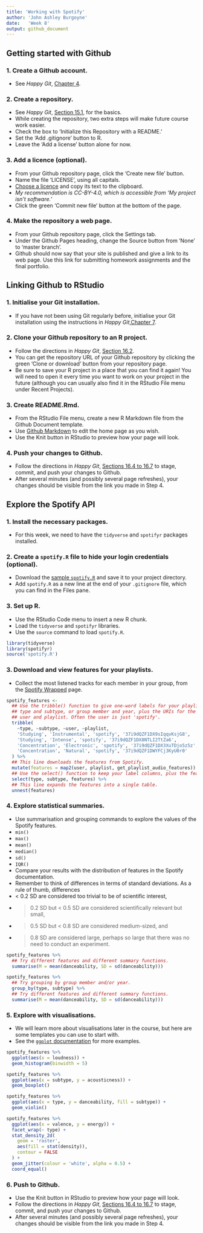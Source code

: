 ```yaml
---
title: 'Working with Spotify'
author: 'John Ashley Burgoyne'
date:   'Week 8'
output: github_document
---
```


## Getting started with Github

### 1. Create a Github account.

- See *Happy Git*, [Chapter 4](https://happygitwithr.com/github-acct.html).

### 2. Create a repository.

- See *Happy Git*, [Section 15.1](https://happygitwithr.com/new-github-first.html), for the basics.
- While creating the repository, two extra steps will make future course work easier.
- Check the box to ‘Initialize this Repository with a README.’
- Set the ‘Add .gitignore’ button to R.
- Leave the ‘Add a license’ button alone for now.

### 3. Add a licence (optional).

- From your Github repository page, click the ‘Create new file’ button.
- Name the file ‘LICENSE’, using all capitals.
- [Choose a licence](https://choosealicense.com) and copy its text to the clipboard.
- *My recommendation is CC-BY-4.0, which is accessible from ‘My project isn’t software.’*
- Click the green ‘Commit new file’ button at the bottom of the page.

### 4. Make the repository a web page.

- From your Github repository page, click the Settings tab.
- Under the Github Pages heading, change the Source button from ‘None’ to ‘master branch’.
- Github should now say that your site is published and give a link to its web page. Use this link for submitting homework assignments and the final portfolio.

## Linking Github to RStudio

### 1. Initialise your Git installation.

- If you have not been using Git regularly before, initialise your Git installation using the instructions in *Happy Git*,[Chapter 7](https://happygitwithr.com/hello-git.html).

### 2. Clone your Github repository to an R project.

- Follow the directions in *Happy Git*, [Section 16.2](https://happygitwithr.com/existing-github-first.html).
- You can get the repository URL of your Github repository by clicking the green ‘Clone or download’ button from your repository page.
- Be sure to save your R project in a place that you can find it again! You will need to open it every time you want to work on your project in the future (although you can usually also find it in the RStudio File menu under Recent Projects).

### 3. Create README.Rmd.

- From the RStudio File menu, create a new R Markdown file from the Github Document template.
- Use [Github Markdown](https://guides.github.com/features/mastering-markdown/) to edit the home page as you wish.
- Use the Knit button in RStudio to preview how your page will look.

### 4. Push your changes to Github.

- Follow the directions in *Happy Git*, [Sections 16.4 to  16.7](https://happygitwithr.com/existing-github-first.html#stage-and-commit) to stage, commit, and push your changes to Github.
- After several minutes (and possibly several page refreshes), your changes should be visible from the link you made in Step 4.

## Explore the Spotify API

### 1. Install the necessary packages.

- For this week, we need to have the `tidyverse` and `spotifyr` packages installed.

### 2. Create a `spotify.R` file to hide your login credentials (optional).

- Download the [sample `spotify.R`](./spotify.R) and save it to your project directory.
- Add `spotify.R` as a new line at the end of your `.gitignore` file,
which you can find in the Files pane.

### 3. Set up R.

- Use the RStudio Code menu to insert a new R chunk.
- Load the `tidyverse` and `spotifyr` libraries.
- Use the `source` command to load `spotify.R`.

```r
library(tidyverse)
library(spotifyr)
source('spotify.R')
```

### 3. Download and view features for your playlists.

- Collect the most listened tracks for each member in your group, from the [Spotify Wrapped](https://open.spotify.com/genre/2019-page) page.

```r
spotify_features <-
  ## Use the tribble() function to give one-word labels for your playlists, e.g.,
  ## type and subtype, or group member and year, plus the URIs for the Spotify
  ## user and playlist. Often the user is just 'spotify'.
  tribble(
    ~type, ~subtype, ~user, ~playlist,
    'Studying', 'Instrumental', 'spotify', '37i9dQZF1DX9sIqqvKsjG8',
    'Studying', 'Intense', 'spotify', '37i9dQZF1DX8NTLI2TtZa6',
    'Concentration', 'Electronic', 'spotify', '37i9dQZF1DX3XuTDjo5z5z',
    'Concentration', 'Natural', 'spotify', '37i9dQZF1DWYFCj3KyU0r0'
  ) %>% 
  ## This line downloads the features from Spotify.
  mutate(features = map2(user, playlist, get_playlist_audio_features)) %>% 
  ## Use the select() function to keep your label columns, plus the features.
  select(type, subtype, features) %>% 
  ## This line expands the features into a single table.
  unnest(features)
```

### 4. Explore statistical summaries.

- Use summarisation and grouping commands to explore the values of the Spotify features.
- `min()`
- `max()`
- `mean()`
- `median()`
- `sd()`
- `IQR()`
- Compare your results with the distribution of features in the Spotify documentation.
- Remember to think of differences in terms of standard deviations. As a rule of thumb, differences
- < 0.2 SD are considered too trivial to be of scientific interest,
- > 0.2 SD but < 0.5 SD are considered scientifically relevant but small,
- > 0.5 SD but < 0.8 SD are considered medium-sized, and
- > 0.8 SD are considered large, perhaps so large that there was no need to conduct an experiment.

```r
spotify_features %>% 
  ## Try different features and different summary functions.
  summarise(M = mean(danceability, SD = sd(danceability)))
```

```r
spotify_features %>% 
  ## Try grouping by group member and/or year.
  group_by(type, subtype) %>% 
  ## Try different features and different summary functions.
  summarise(M = mean(danceability, SD = sd(danceability)))
```

### 5. Explore with visualisations.

- We will learn more about visualisations later in the course, but here are some templates you can use to start with.
- See the [`ggplot` documentation](https://ggplot.tidyverse.org/) for more examples.

```r
spotify_features %>% 
  ggplot(aes(x = loudness)) +
  geom_histogram(binwidth = 5)
```

```r
spotify_features %>% 
  ggplot(aes(x = subtype, y = acousticness)) +
  geom_boxplot()
```


```r
spotify_features %>% 
  ggplot(aes(x = type, y = danceability, fill = subtype)) +
  geom_violin()
```

```r
spotify_features %>% 
  ggplot(aes(x = valence, y = energy)) + 
  facet_wrap(~ type) +
  stat_density_2d(
    geom = 'raster', 
    aes(fill = stat(density)), 
    contour = FALSE
  ) + 
  geom_jitter(colour = 'white', alpha = 0.5) + 
  coord_equal()
```

### 6. Push to Github.

- Use the Knit button in RStudio to preview how your page will look.
- Follow the directions in *Happy Git*, [Sections 16.4 to  16.7](https://happygitwithr.com/existing-github-first.html#stage-and-commit) to stage, commit, and push your changes to Github.
- After several minutes (and possibly several page refreshes), your changes should be visible from the link you made in Step 4.


